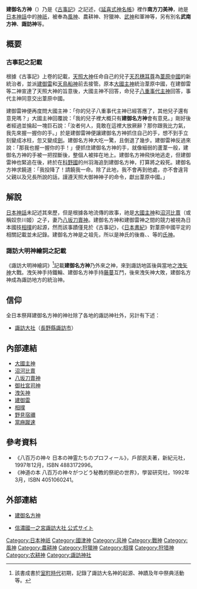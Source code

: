 {{japanese|japanese=建御名方 神|kana=たけみなかた の かみ|romaji=Takeminakata no kami}}
'''建御名方神'''（{{lang|ja|タケミナカタノカミ}}）乃是《[[古事記|古事記]]》之記述，《[[延喜式神名帳|延喜式神名帳]]》裡作'''南方刀美神'''，祂是[[日本神話|日本神話]]中的[[神祇|神祇]]，被奉為[[風神|風神]]、農耕神、狩獵神、[[武神|武神]]和軍神等，另有別名'''武南方神'''、'''諏訪神'''等。

== 概要 ==
=== 古事記之記載 ===
根據《古事記》上卷的記載，[[天照大神|天照大神]]任命自己的兒子[[天忍穗耳尊|天忍穗耳尊]]為[[葦原中國|葦原中國]]的新統治者，並派[[建御雷|建御雷]]和[[鳥之石楠船神|天鳥船神]]前去接管。原本[[大國主神|大國主神]]統治葦原中國，在建御雷等二神宣達了天照大神的旨意後，大國主神不回答，命兒子[[事代主神|八重事代主神]]回答，事代主神同意交出葦原中國。

建御雷神便再度問大國主神：「你的兒子八重事代主神已經答應了，其他兒子還有意見嗎？」大國主神回覆說：「我的兒子裡大概只有'''建御名方神'''會有意見。」剛好後者經過並掄起一塊巨石說：「汝者何人，竟敢在這裡大放厥辭？那你跟我比力氣，我先來握一握你的手。」於是建御雷神便讓建御名方神抓住自己的手，想不到手立刻變成冰柱，忽又變成[[劍|劍]]。建御名方神大吃一驚，且倒退了幾步。建御雷神反過來說：「那我也握一握你的手！」便抓住建御名方神的手，就像細弱的蘆葦一般，建御名方神的手被一把捏斷後，整個人被摔在地上。建御名方神飛快地逃走，但建御雷神也緊追在後，終於在[[信濃國|科野國]]的州羽海追到建御名方神，打算將之殺死。建御名方神求饒道：「我投降了！請饒我一命。除了此地，我不會再到他處，亦不會違背父親以及兄長所說的話，謹遵天照大御神神子的命令，獻出葦原中國。」

== 解說 ==
[[日本神話|日本神話]]未記述其來歷，但是根據各地流傳的故事，祂是[[大國主神|大國主神]]和[[沼河比賣|沼河比賣]]（或稱奴奈川姬）之子，妻乃[[八坂刀賣神|八坂刀賣神]]。建御名方神和建御雷神之間的競力被視為日本國技[[相撲|相撲]]的起源，然而該事蹟僅見於《古事記》，《[[日本書紀|日本書紀]]》對葦原中國平定的相關記載並未記錄。建御名方神是{{link-ja|諏訪神黨|諏訪神党|神氏}}之祖先，所以是神氏的後裔{{link-ja|諏訪氏|諏訪氏}}、{{link-ja|他田氏|他田氏}}、{{link-ja|保科氏|保科氏}}等{{link-ja|諏訪神黨|諏訪神党}}的[[氏神|氏神]]。

=== 諏訪大明神繪詞之記載 ===
《諏訪大明神繪詞》<ref>該書成書於[[室町時代|室町時代]]初期，記錄了諏訪大名神的起源、神蹟及年中祭典活動等。</ref>記載'''建御名方神'''乃外來之神，來到諏訪地區後與當地之[[洩矢神|洩矢神]]大戰。洩矢神手持鐵輪、建御名方神手持[[攀緣植物|藤蔓]]互鬥，後來洩矢神大敗，建御名方神成為諏訪地方的統治神。

== 信仰 ==
全日本祭拜建御名方神的神社除了各地的諏訪神社外，另計有下述：
* [[諏訪大社|諏訪大社]]（[[長野縣|長野縣]][[諏訪市|諏訪市]]）

== 內部連結 ==
* [[大國主神|大國主神]]
* [[沼河比賣|沼河比賣]]
* [[八坂刀賣神|八坂刀賣神]]
* [[御社宮司神|御社宮司神]]
* [[洩矢神|洩矢神]]
* [[建御雷|建御雷]]
* [[相撲|相撲]]
* [[野見宿禰|野見宿禰]]
* [[當麻蹴速|當麻蹴速]]

== 參考資料 ==
* 《八百万の神々 日本の神霊たちのプロフィール》，戶部民夫著，新紀元社，1997年12月，ISBN 4883172996。
* 《神道の本 八百万の神々がつどう秘教的祭祀の世界》，學習研究社，1992年3月，ISBN 4051060241。
{{reflist}}

== 外部連結 ==
* {{ja}}[http://www.din.or.jp/~a-kotaro/gods/kamigami/takeminakata.html 建御名方神] {{Wayback|url=http://www.din.or.jp/~a-kotaro/gods/kamigami/takeminakata.html |date=20191022033317 }}
* {{ja}}[http://suwataisha.or.jp/ 信濃國一之宮諏訪大社 公式サイト] {{Wayback|url=http://suwataisha.or.jp/ |date=20161020182015 }}

[[Category:日本神祇|Category:日本神祇]]
[[Category:國津神|Category:國津神]]
[[Category:风神|Category:风神]]
[[Category:戰神|Category:戰神]]
[[Category:風神|Category:風神]]
[[Category:農耕神|Category:農耕神]]
[[Category:狩獵神|Category:狩獵神]]
[[Category:相撲|Category:相撲]]
[[Category:狩猎神|Category:狩猎神]]
[[Category:农耕神|Category:农耕神]]
[[Category:諏訪神社|Category:諏訪神社]]